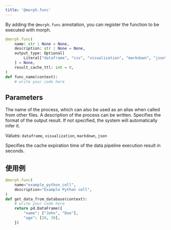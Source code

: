 ```yaml
---
title: '@morph.func'
---
```


By adding the `@morph.func` annotation, you can register the function to be executed with morph.

```python
@morph.func(
    name: str | None = None,
    description: str | None = None,
    output_type: Optional[
        Literal["dataframe", "csv", "visualization", "markdown", "json"]
    ] = None,
    result_cache_ttl: int = 0,
)
def func_name(context):
	# write your code here
```

## Parameters

<ParamField body="name" type="string" default="Function name">
The name of the process, which can also be used as an alias when called from other files.
</ParamField>

<ParamField body="description" type="string">
A description of the process can be written.
</ParamField>

<ParamField body="output_type" type="string">
Specifies the format of the output result. If not specified, the system will automatically infer it.

Values: `dataframe`, `visualization`, `markdown`, `json`
</ParamField>

<ParamField body="result_cache_ttl" type="integer" default="0">
Specifies the cache expiration time of the data pipeline execution result in seconds.
</ParamField>

## 使用例

```python
@morph.func(
    name="example_python_cell",
    description="Example Python cell",
)
def get_data_from_database(context):
    # write your code here
	return pd.DataFrame({
        "name": ["John", "Doe"],
        "age": [20, 30],
    })
```
